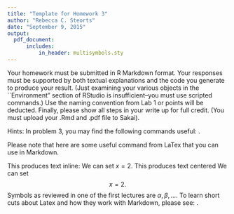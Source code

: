 ```yaml
---
title: "Template for Homework 3"
author: "Rebecca C. Steorts"
date: "September 9, 2015"
output: 
  pdf_document:
      includes:
          in_header: multisymbols.sty
---
```


Your homework must be submitted in R Markdown format. Your responses must be supported by both textual explanations and the code you generate to produce your result. (Just examining your various objects in the ``Environment" section of RStudio is insufficient--you must use scripted commands.) Use the naming convention from Lab 1 or points will be deducted. Finally, please show all steps in your write up for full credit. (You must upload your .Rmd and .pdf file to Sakai).

Hints: In problem 3, you may find the following commands useful:
\texttt{colMeans, var, round, dvmnorm, contour}. 

\begin{enumerate}
\item  The total variance of $\bX$ is the MSE of the mean:
$$E|| \bX - E(\bX) ||^2 = \tr(\var(\bX)).$$ Prove this. 

\item Suppose $\bY \sim N_n (0 ,I)$ and let $A$ be symmetric. Show that $$\bY^TA\bY \stackrel{dist} {=}\sum_i \lambda_i W_i,$$ where 
$W_i \stackrel{iid}{\sim} \chi_1^2$ and $\lambda_1,\ldots,\lambda_n$ are the eigenvalues of $A.$

\item
A very simple model of poverty rates would be as follows: for state $i$ in year $t$, the poverty rate $Y_{it}$ is
\[
Y_{it} = \mu_t + U_{i} + \epsilon_{it}
\]
where $\mu_t$ is a nation-wide poverty rate that varies over time, $U_i$ is a
state-specific poverty rate reflecting enduring characteristics of state $i$,
and $\epsilon_{it}$ is some combination of fluctuations and measurement error.
Note that $U_i$ and $\epsilon_{it}$  are independent.
(We will see later how to decompose $U_i$ and $\epsilon_{it}$ to reflect
state-level covariates.)\footnote{You can download the data from the course webpage. It might also to be helpful to know that the fips codes for the states may be useful as well as this command: colnames(saipe98)[1] $<-$ "fips" }

For simplicity, assume that $U_i \stackrel{iid}{\sim}
\mathcal{N}(0,\sigma^2_u)$ and $\epsilon_{it}
\stackrel{ind}{\sim}\mathcal{N}(0,\sigma^2_{e_t})$.

\begin{enumerate}
\item Show that this model implies that there is a positive covariance for
  within-state poverty rates over time, $\Cov{Y_{i1}, Y_{i 2}} = \Var{U_i} =
  \sigma^2_u$.
\item Let that $\mathbf{Y}_i = (Y_{i1}, Y_{i2})^T$.  Show that $\mathbf{Y}_i$
  has an $\mathcal{MVN}$ distribution, and express its $\mu$ and $\Sigma$ in
  terms of $\mu_1$, $\mu_2$, $\sigma^2_u$, $\sigma^2_{e_1}$ and
  $\sigma^2_{e_2}$.
\item Load the Small Area Income and Poverty Estimate (SAIPE) data for 1998 and 2005, and extract the CPS poverty rates
  for children aged 5--17; let these be $Y_{i1}$ and $Y_{i2}$, respectively.
  Construct a data frame which just contains these values.
\item Find the mean poverty rates, across states, for 1998 and 2005.
\item Find the $2\times 2$ covariance matrix for $\mathbf{Y}$.
\item Report estimates of $\mu_1$, $\mu_2$, $\sigma^2_u$, $\sigma^2_{e_1}$ and
  $\sigma^2_{e_2}$ from the sample mean vector and the sample covariance matrix.
\item Make a contour plot of the MVN distribution with the mean and covariance
  you estimated from the data.  (The $x$ axis should be 1998 child poverty
  rates and the $y$ axis should be 2005 rates.)  Add points representing the
  data.  Comment on whether the multivariate normal looks like a good fit to
  this data.
\end{enumerate}
\end{enumerate}

Please note that here are some useful command from LaTex that you can use in Markdown. 

This produces text inline: We can set $x=2.$
This produces text centered We can set $$x=2.$$
Symbols as reviewed in one of the first lectures are $\alpha, \beta, \ldots.$
To learn short cuts about Latex and how they work with Markdown, please see: \url{http://meta.math.stackexchange.com/questions/5020/mathjax-basic-tutorial-and-quick-reference}. 

